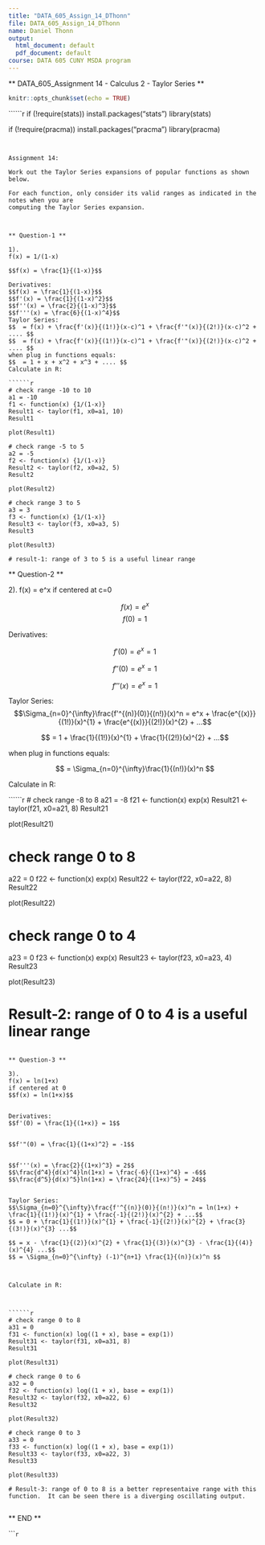 ```yaml
---
title: "DATA_605_Assign_14_DThonn"
file: DATA_605_Assign_14_DThonn
name: Daniel Thonn
output:
  html_document: default
  pdf_document: default
course: DATA 605 CUNY MSDA program
---
```


** DATA_605_Assignment 14 - Calculus 2 - Taylor Series **


```r
knitr::opts_chunk$set(echo = TRUE)
```

``````r
if (!require(stats)) install.packages("stats")
library(stats)

if (!require(pracma)) install.packages("pracma")
library(pracma)


```


Assignment 14:

Work out the Taylor Series expansions of popular functions as shown below.

For each function, only consider its valid ranges as indicated in the notes when you are
computing the Taylor Series expansion.



** Question-1 **

1).
f(x) = 1/(1-x)

$$f(x) = \frac{1}{(1-x)}$$

Derivatives:
$$f(x) = \frac{1}{(1-x)}$$
$$f'(x) = \frac{1}{(1-x)^2}$$
$$f''(x) = \frac{2}{(1-x)^3}$$
$$f'''(x) = \frac{6}{(1-x)^4}$$
Taylor Series:
$$  = f(x) + \frac{f'(x)}{(1!)}(x-c)^1 + \frac{f'"(x)}{(2!)}(x-c)^2 + .... $$
$$  = f(x) + \frac{f'(x)}{(1!)}(x-c)^1 + \frac{f'"(x)}{(2!)}(x-c)^2 + .... $$
when plug in functions equals:
$$  = 1 + x + x^2 + x^3 + .... $$
Calculate in R:

``````r
# check range -10 to 10
a1 = -10
f1 <- function(x) {1/(1-x)} 
Result1 <- taylor(f1, x0=a1, 10)
Result1

plot(Result1)

# check range -5 to 5
a2 = -5
f2 <- function(x) {1/(1-x)} 
Result2 <- taylor(f2, x0=a2, 5)
Result2

plot(Result2)

# check range 3 to 5
a3 = 3
f3 <- function(x) {1/(1-x)} 
Result3 <- taylor(f3, x0=a3, 5)
Result3

plot(Result3)

# result-1: range of 3 to 5 is a useful linear range

```


** Question-2 **

2). 
f(x) = e^x
if centered at c=0

$$f(x) = e^x$$
$$f(0) = 1$$


Derivatives:

$$f'(0) = e^x = 1$$

$$f''(0) = e^x = 1$$

$$f'''(x) = e^x = 1$$

Taylor Series:
$$\Sigma_{n=0}^{\infty}\frac{f'^{(n)}(0)}{(n!)}(x)^n = e^x + \frac{e^{(x)}}{(1!)}(x)^{1} + \frac{e^{(x)}}{(2!)}(x)^{2} + ...$$

$$  = 1 + \frac{1}{(1!)}(x)^{1} + \frac{1}{(2!)}(x)^{2} + ...$$

when plug in functions equals:

$$  = \Sigma_{n=0}^{\infty}\frac{1}{(n!)}(x)^n $$

Calculate in R:


``````r
# check range -8 to 8
a21 = -8
f21 <- function(x) exp(x)
Result21 <- taylor(f21, x0=a21, 8)
Result21

plot(Result21)

# check range 0 to 8
a22 = 0
f22 <- function(x) exp(x)
Result22 <- taylor(f22, x0=a22, 8)
Result22

plot(Result22)

# check range 0 to 4
a23 = 0
f23 <- function(x) exp(x)
Result23 <- taylor(f23, x0=a23, 4)
Result23

plot(Result23)

# Result-2: range of 0 to 4 is a useful linear range



```

** Question-3 **

3). 
f(x) = ln(1+x)
if centered at 0
$$f(x) = ln(1+x)$$


Derivatives:
$$f'(0) = \frac{1}{(1+x)} = 1$$


$$f'"(0) = \frac{1}{(1+x)^2} = -1$$


$$f'''(x) = \frac{2}{(1+x)^3} = 2$$
$$\frac{d^4}{d(x)^4}ln(1+x) = \frac{-6}{(1+x)^4} = -6$$
$$\frac{d^5}{d(x)^5}ln(1+x) = \frac{24}{(1+x)^5} = 24$$


Taylor Series:
$$\Sigma_{n=0}^{\infty}\frac{f'^{(n)}(0)}{(n!)}(x)^n = ln(1+x) + \frac{1}{(1!)}(x)^{1} + \frac{-1}{(2!)}(x)^{2} + ...$$
$$ = 0 + \frac{1}{(1!)}(x)^{1} + \frac{-1}{(2!)}(x)^{2} + \frac{3}{(3!)}(x)^{3} ...$$

$$ = x - \frac{1}{(2)}(x)^{2} + \frac{1}{(3)}(x)^{3} - \frac{1}{(4)}(x)^{4} ...$$
$$ = \Sigma_{n=0}^{\infty} (-1)^{n+1} \frac{1}{(n)}(x)^n $$



Calculate in R:



``````r

# check range 0 to 8
a31 = 0
f31 <- function(x) log((1 + x), base = exp(1))
Result31 <- taylor(f31, x0=a31, 8)
Result31

plot(Result31)

# check range 0 to 6
a32 = 0
f32 <- function(x) log((1 + x), base = exp(1))
Result32 <- taylor(f32, x0=a22, 6)
Result32

plot(Result32)

# check range 0 to 3
a33 = 0
f33 <- function(x) log((1 + x), base = exp(1))
Result33 <- taylor(f33, x0=a22, 3)
Result33

plot(Result33)

# Result-3: range of 0 to 8 is a better representaive range with this function.  It can be seen there is a diverging oscillating output. 


```


** END **


``````r

```


